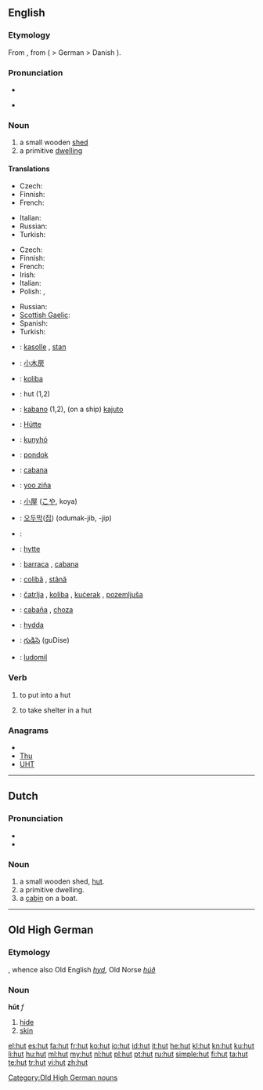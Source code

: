 {{also|Hut|hűt}}
==English==

===Etymology===
From {{etyl|fr}} {{term|hutte||cottage|lang=fr}}, from {{etyl|gmh}} {{term|hütte|lang=gmh}} ( > German {{term|Hütte|lang=de}} > Danish {{term|hytte|lang=da}}).

===Pronunciation===
* {{IPA|/hʌt/}}
* {{audio|en-us-hut.ogg|Audio (US)}}
*: {{rhymes|ʌt}}

===Noun===
{{en-noun}}

# a small wooden [[shed]]
# a primitive [[dwelling]]

====Translations====
{{trans-top|small wooden shed}}
* Czech: {{t-|cs|kůlna|f}}
* Finnish: {{t-|fi|vaja}}
* French: {{t+|fr|cabane|f}}
{{trans-mid}}
* Italian: {{t+|it|capanna|f}}
* Russian: {{t+|ru|хижина|f|tr=xížina}}
* Turkish: {{t+|tr|kulübe}}
{{trans-bottom}}

{{trans-top|primitive dwelling}}
* Czech: {{t-|cs|chata}}
* Finnish: {{t+|fi|maja}}
* French: {{t+|fr|cabane|f}}
* Irish: {{t|ga|both|f}}
* Italian: {{t+|it|capanna|f}}
* Polish: {{t+|pl|chata|f}}, {{t+|pl|szałas|m}}
{{trans-mid}}
* Russian: {{t+|ru|хижина|f|tr=xížina}}
* [[Scottish Gaelic]]: {{t-|gd|bothan|m|xs=Scottish Gaelic}}
* Spanish: {{t+|es|choza|f}}
* Turkish: {{t+|tr|kulübe}}
{{trans-bottom}}

{{checktrans-top}}
* {{ttbc|Albanian}}: [[kasolle]] {{f}}, [[stan]] {{m}}
* {{ttbc|Chinese}}: [[小木房]]
* {{ttbc|Croatian}}: [[koliba]] {{f}}
* {{ttbc|Dutch}}: hut {{f}} (1,2)
* {{ttbc|Esperanto}}: [[kabano]] (1,2), (on a ship) [[kajuto]]
* {{ttbc|German}}: [[Hütte]] {{f}}
* {{ttbc|Hungarian}}: [[kunyhó]]
* {{ttbc|Indonesian}}: [[pondok]]
* {{ttbc|Interlingua}}: [[cabana]]
{{trans-mid}}
* {{ttbc|Isthmus Zapotec}}: [[yoo ziña]]
* {{ttbc|Japanese}}: [[小屋]] ([[こや]], koya)
* {{ttbc|Korean}}: [[오두막]]([[집]]) (odumak-jib, -jip)
* {{ttbc|Kurdish}}: {{ku-Arab|[[کووخ]]}}
* {{ttbc|Norwegian}}: [[hytte]]
* {{ttbc|Portuguese}}: [[barraca]] {{f}}, [[cabana]] {{f}}
* {{ttbc|Romanian}}: [[colibă]] {{f}}, [[stână]] {{f}}
* {{ttbc|Serbian}}: [[čatrlja]] {{f}}, [[koliba]] {{f}}, [[kućerak]] {{m}}, [[pozemljuša]] {{f}}
* {{ttbc|Spanish}}: [[cabaña]] {{f}}, [[choza]] {{f}}
* {{ttbc|Swedish}}: [[hydda]] {{c}}
* {{ttbc|Telugu}}: [[గుడిసె]] (guDise)
* {{ttbc|Volapük}}: [[ludomil]]
{{trans-bottom}}

===Verb===
{{en-verb|hut|t|ed}}

# {{rare|archaic|transitive}} to put into a hut
# {{rare|archaic|intransitive}} to take shelter in a hut

===Anagrams===
* {{alphagram|htu}}
* [[Thu#English|Thu]]
* [[UHT#English|UHT]]

----

==Dutch==

===Pronunciation===
* {{IPA|/hʏ̞t/|lang=nl}}
* {{audio|Nl-hut.ogg|audio}}

===Noun===
{{nl-noun|g1=f|g2=m|hutten|hutje}}

# a small wooden shed, [[#English|hut]].
# a primitive dwelling.
# a [[cabin]] on a boat.

----

==Old High German==

===Etymology===
{{proto|Germanic|hudhiz|lang=goh}}, whence also Old English ''[[hyd]]'', Old Norse ''[[húð]]''

===Noun===
'''hūt''' ''f''

# [[hide]]
# [[skin]]

[[Category:Old High German nouns]]

[[el:hut]]
[[es:hut]]
[[fa:hut]]
[[fr:hut]]
[[ko:hut]]
[[io:hut]]
[[id:hut]]
[[it:hut]]
[[he:hut]]
[[kl:hut]]
[[kn:hut]]
[[ku:hut]]
[[li:hut]]
[[hu:hut]]
[[ml:hut]]
[[my:hut]]
[[nl:hut]]
[[pl:hut]]
[[pt:hut]]
[[ru:hut]]
[[simple:hut]]
[[fi:hut]]
[[ta:hut]]
[[te:hut]]
[[tr:hut]]
[[vi:hut]]
[[zh:hut]]